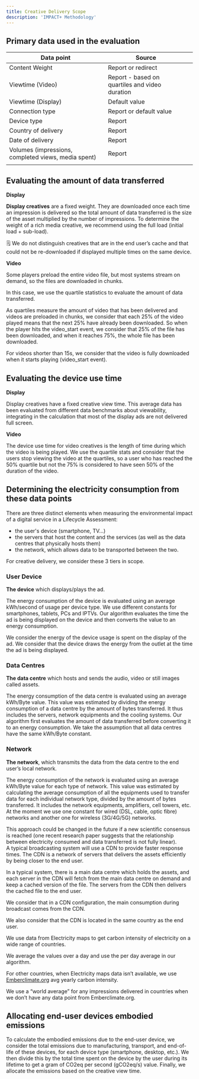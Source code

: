 ```yaml
---
title: Creative Delivery Scope
description: 'IMPACT+ Methodology'
---
```




## **Primary data used in the evaluation**

| Data point | Source |  |
| --- | --- | --- |
| Content Weight | Report or redirect |  |
| Viewtime (Video) | Report - based on quartiles and video duration |  |
| Viewtime (Display) | Default value |  |
| Connection type | Report or default value |  |
| Device type | Report |  |
| Country of delivery | Report |  |
| Date of delivery | Report |  |
| Volumes (impressions, completed views, media spent) | Report |  |
|  |  |  |

## Evaluating the amount of data transferred

**Display**

**Display creatives** are a fixed weight. They are downloaded once each time an impression is delivered so the total amount of data transferred is the size of the asset multiplied by the number of impressions. To determine the weight of a rich media creative, we recommend using the full load (initial load + sub-load).

<aside>
🗒️ We do not distinguish creatives that are in the end user’s cache and that could not be re-downloaded if displayed multiple times on the same device.

</aside>

**Video**

Some players preload the entire video file, but most systems stream on demand, so the files are downloaded in chunks.

In this case, we use the quartile statistics to evaluate the amount of data transferred.

<Tip>
As quartiles measure the amount of video that has been delivered and videos are preloaded in chunks, we consider that each 25% of the video played means that the next 25% have already been downloaded. So when the player hits the video_start event, we consider that 25% of the file has been downloaded, and when it reaches 75%, the whole file has been downloaded.

For videos shorter than 15s, we consider that the video is fully downloaded when it starts playing (video_start event).

</Tip>

## Evaluating the device use time

**Display**

Display creatives have a fixed creative view time. This average data has been evaluated from different data benchmarks about viewability, integrating in the calculation that most of the display ads are not delivered full screen. 

**Video**

The device use time for video creatives is the length of time during which the video is being played. We use the quartile stats and consider that the users stop viewing the video at the quartiles, so a user who has reached the 50% quartile but not the 75% is considered to have seen 50% of the duration of the video.

## Determining the electricity consumption from these data points

There are three distinct elements when measuring the environmental impact of a digital service in a Lifecycle Assessment:

- the user's device (smartphone, TV…)
- the servers that host the content and the services (as well as the data centres that physically hosts them)
- the network, which allows data to be transported between the two.

For creative delivery, we consider these 3 tiers in scope. 

### User Device

**The device** which displays/plays the ad.

The energy consumption of the device is evaluated using an average kWh/second of usage per device type. We use different constants for smartphones, tablets, PCs and IPTVs. Our algorithm evaluates the time the ad is being displayed on the device and then converts the value to an energy consumption.

<Tip>
We consider the energy of the device usage is spent on the display of the ad.

</Tip>

<Tip>
We consider that the device draws the energy from the outlet at the time the ad is being displayed.

</Tip>

### Data Centres

**The data centre** which hosts and sends the audio, video or still images called assets.

The energy consumption of the data centre is evaluated using an average kWh/Byte value. This value was estimated by dividing the energy consumption of a data centre by the amount of bytes transferred. It thus includes the servers, network equipments and the cooling systems. Our algorithm first evaluates the amount of data transferred before converting it to an energy consumption. We take the assumption that all data centres have the same kWh/Byte constant. 

### Network

**The network**, which transmits the data from the data centre to the end user’s local network.

The energy consumption of the network is evaluated using an average kWh/Byte value for each type of network. This value was estimated by calculating the average consumption of all the equipments used to transfer data for each individual network type, divided by the amount of bytes transferred. It includes the network equipments, amplifiers, cell towers, etc. At the moment we use one constant for wired (DSL, cable, optic fibre) networks  and another one for wireless (3G/4G/5G) networks.

<aside>
This approach could be changed in the future if a new scientific consensus is reached (one recent research paper suggests that the relationship between electricity consumed and data transferred is not fully linear).

</aside>



<Tip>
A typical broadcasting system will use a CDN to provide faster response times. The CDN is a network of servers that delivers the assets efficiently by being closer to the end user.

In a typical system, there is a main data centre which holds the assets, and each server in the CDN will fetch from the main data centre on demand and keep a cached version of the file. The servers from the CDN then delivers the cached file to the end user.

We consider that in a CDN configuration, the main consumption during broadcast comes from the CDN.

We also consider that the CDN is located in the same country as the end user.

</Tip>

<aside>
We use data from Electricity maps to get carbon intensity of electricity on a wide range of countries.

We average the values over a day and use the per day average in our algorithm.

For other countries, when Electricity maps data isn’t available, we use [Emberclimate.org](http://Emberclimate.org) avg yearly carbon intensity. 

We use a “world average” for any impressions delivered in countries when we don’t have any data point from Emberclimate.org. 

</aside>

## Allocating end-user devices embodied emissions

To calculate the embodied emissions due to the end-user device, we consider the total emissions due to manufacturing, transport, and end-of-life of these devices, for each device type (smartphone, desktop, etc.). We then divide this by the total time spent on the device by the user during its lifetime to get a gram of CO2eq per second (gCO2eq/s) value. Finally, we allocate the emissions based on the creative view time.
